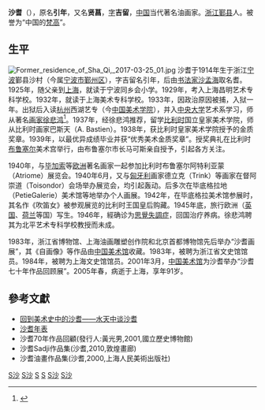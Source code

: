 {{refimprove|time=2019-06-01T08:24:21+00:00}}
'''沙耆'''（{{bd|1914年||2005年|2月15日|catIdx=S沙}}），原名'''引年'''，又名'''贤菖'''，[[表字|字]]'''吉留'''，[[中国|中国]]当代著名油画家。[[浙江|浙江]][[鄞县|鄞县]]人。被誉为“中国的[[梵高|梵高]]”。

==生平==
[[File:Former_residence_of_Sha_Qi,_2017-03-25_01.jpg|thumb]]
沙耆于1914年生于浙江[[宁波|宁波]]鄞县沙村（今属[[宁波市|宁波市]][[鄞州区|鄞州区]]），字吉留名引年，后由[[书法家|书法家]][[沙孟海|沙孟海]]取名耆。1925年，随父亲到[[上海|上海]]，就读于宁波同乡会小学。1929年，考入上海昌明艺术专科学校。1932年，就读于上海美术专科学校。1933年，因政治原因被捕，入狱一年。出狱后入读[[杭州|杭州]]西湖艺专（今[[中国美术学院|中国美术学院]]），并入[[國立中央大學_(南京)|中央大学]]艺术系学习，师从著名[[画家|画家]][[徐悲鸿|徐悲鸿]]<ref>{{cite web|url=http://www.soka-art.com/tr/artist/details/6696|title=沙耆|publisher=SOKA ART|access-date=2021-06-01|archive-date=2021-06-03|archive-url=https://web.archive.org/web/20210603000610/http://www.soka-art.com/tr/artist/details/6696|dead-url=no}}</ref>。1937年，经徐悲鸿推荐，留学[[比利时|比利时]]国立皇家美术学院，师从比利时画家巴斯天（A. Bastien）。1938年，获比利时皇家美术学院授予的金质奖章。1939年，以最优异成绩毕业并获“优秀美术金质奖章”。授奖典礼在比利时[[布鲁塞尔|布鲁塞尔]]美术宫举行，由布鲁塞尔市长马可斯亲自授予，引起各方关注。

1940年，与[[毕加索|毕加索]]等[[欧洲|欧洲]]著名画家一起参加比利时布鲁塞尔阿特利亚蒙（Atriome）展览会。1940年6月，又与[[匈牙利|匈牙利]]画家德立克（Trink）等画家在督阿崇道（Toisondor）会场举办展览会，均引起轰动。后多次在毕底格拉地（PetieGalerie）美术馆等地举办个人画展。1942年，在毕底格拉美术馆参展时，其名作《吹笛女》被参观展览的比利时王国皇后购藏。1945年底，旅行欧洲（[[英国|英国]]、[[荷兰|荷兰]]等国）写生。1946年，經确诊为[[思覺失調症|思覺失調症]]，回国治疗养病。徐悲鸿聘其为北平艺术专科学校教授而未成。

1983年，浙江省博物馆、上海油画雕塑创作院和北京首都博物馆先后举办“沙耆画展”，其《自画像》等作品由[[中国美术馆|中国美术馆]]收藏。1983年，被聘为浙江省文史馆馆员。1984年，被聘为上海文史馆馆员。2001年3月，[[中国美术馆|中国美术馆]]为沙耆举办“沙耆七十年作品回顾展”。2005年春，病逝于上海，享年91岁。

== 參考文獻 ==
{{reflist}}
*[https://web.archive.org/web/20060827095634/http://arts.tom.com/1004/2005719-22291.html 回到美术史中的沙耆——水天中谈沙耆]
*[https://web.archive.org/web/20070928005459/http://www.cnarts.net/cweb/artw/arts/index.asp?mid=314&kind=all&mpage=2 沙耆年表]
*沙耆70年作品回顧(發行人:黃光男,2001,國立歷史博物館)
*沙耆Sadji作品集(沙耆,2010,敦煌畫廊)
*沙耆油畫作品集(沙耆,2000,上海人民美術出版社)
{{二十世紀華人油畫家}}
[[Category:中国画家|S沙]]
[[Category:鄞县人|S沙]]
[[Category:鄞县沙氏|S]]
[[Category:沙姓|S]]
[[Category:1914年出生|S沙]]
[[Category:2005年逝世|S沙]]